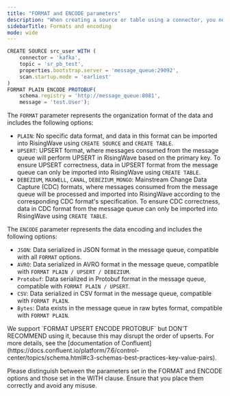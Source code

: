 ```yaml
---
title: "FORMAT and ENCODE parameters"
description: "When creating a source or table using a connector, you need to specify the `FORMAT` and `ENCODE` section of the [CREATE SOURCE](/sql/commands/sql-create-source) or [CREATE TABLE](/sql/commands/sql-create-source) statement. This topic provides an overview of the formats and encoding options. For the complete list of formats we support, see [Supported sources and formats](/ingestion/supported-sources-and-formats)"
sidebarTitle: Formats and encoding
mode: wide
---
```


```js An example of creating a source
CREATE SOURCE src_user WITH (
    connector = 'kafka',
    topic = 'sr_pb_test',
    properties.bootstrap.server = 'message_queue:29092',
    scan.startup.mode = 'earliest'
)
FORMAT PLAIN ENCODE PROTOBUF(
    schema.registry = 'http://message_queue:8081',
    message = 'test.User');

```

The `FORMAT` parameter represents the organization format of the data and includes the following options:

* `PLAIN`: No specific data format, and data in this format can be imported into RisingWave using `CREATE SOURCE` and `CREATE TABLE`.
* `UPSERT`: UPSERT format, where messages consumed from the message queue will perform UPSERT in RisingWave based on the primary key. To ensure UPSERT correctness, data in UPSERT format from the message queue can only be imported into RisingWave using `CREATE TABLE`.
* `DEBEZIUM`, `MAXWELL`, `CANAL`, `DEBEZIUM_MONGO`: Mainstream Change Data Capture (CDC) formats, where messages consumed from the message queue will be processed and imported into RisingWave according to the corresponding CDC format's specification. To ensure CDC correctness, data in CDC format from the message queue can only be imported into RisingWave using `CREATE TABLE`.

The `ENCODE` parameter represents the data encoding and includes the following options:

* `JSON`: Data serialized in JSON format in the message queue, compatible with all `FORMAT` options.
* `AVRO`: Data serialized in AVRO format in the message queue, compatible with `FORMAT PLAIN / UPSERT / DEBEZIUM`.
* `Protobuf`: Data serialized in Protobuf format in the message queue, compatible with `FORMAT PLAIN / UPSERT`.
* `CSV`: Data serialized in CSV format in the message queue, compatible with `FORMAT PLAIN`.
* `Bytes`: Data exists in the message queue in raw bytes format, compatible with `FORMAT PLAIN`.

<Note>
We support `FORMAT UPSERT ENCODE PROTOBUF` but DON'T RECOMMEND using it, because this may disrupt the order of upserts. For more details, see the [documentation of Confluent](https://docs.confluent.io/platform/7.6/control-center/topics/schema.html#c3-schemas-best-practices-key-value-pairs).

Please distinguish between the parameters set in the FORMAT and ENCODE options and those set in the WITH clause. Ensure that you place them correctly and avoid any misuse.
</Note>
